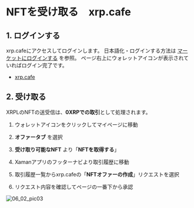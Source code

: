# NFTを受け取る　xrp.cafe

<a id="07_02_01"></a>
## 1. ログインする

xrp.cafeにアクセスしてログインします。
日本語化・ログインする方法は [マーケットにログインする](/02_how_to_start/02_login) を参照。
ページ右上にウォレットアイコンが表示されていればログイン完了です。
- [xrp.cafe](https://xrp.cafe/)


<a id="07_02_02"></a>
## 2. 受け取る

XRPLのNFTの送受信は、**0XRPでの取引**として処理されます。

1. ウォレットアイコンをクリックしてマイページに移動

2. **オファータブ** を選択

3. **受け取り可能なNFT** より「**NFTを取得する**」

4. Xamanアプリのフッターナビより取引履歴に移動

5. 取引履歴一覧からxrp.cafeの「**NFTオファーの作成**」リクエストを選択

6. リクエスト内容を確認してページの一番下から承認

 <img className="" src="/manual_pic/06_02_pic03.png" alt="06_02_pic03" />
